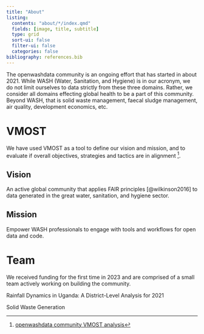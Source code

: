 ```yaml
---
title: "About"
listing:
  contents: "about/*/index.qmd"
  fields: [image, title, subtitle]
  type: grid
  sort-ui: false
  filter-ui: false
  categories: false
bibliography: references.bib
---
```


The openwashdata community is an ongoing effort that has started in about 2021. While WASH (Water, Sanitation, and Hygiene) is in our acronym, we do not limit ourselves to data strictly from these three domains. Rather, we consider all domains effecting global health to be a part of this community. Beyond WASH, that is solid waste management, faecal sludge management, air quality, development economics, etc.

# VMOST

We have used VMOST as a tool to define our vision and mission, and to evaluate if overall objectives, strategies and tactics are in alignment [^1].

[^1]: [openwashdata community VMOST analysis](/pages/gallery/vmost/)

## Vision

An active global community that applies FAIR principles [@wilkinson2016] to data generated in the great water, sanitation, and hygiene sector.

## Mission

Empower WASH professionals to engage with tools and workflows for open data and code.

# Team

We received funding for the first time in 2023 and are comprised of a small team actively working on building the community.

Rainfall Dynamics in Uganda: A District-Level Analysis for 2021

Solid Waste Generation

